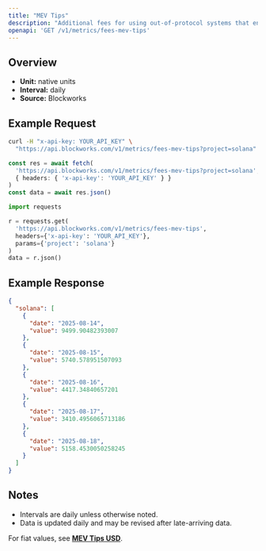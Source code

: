 ```yaml
---
title: "MEV Tips"
description: "Additional fees for using out-of-protocol systems that enables users to send transactions, or a bundle of transactions, to block builders or leaders for faster transaction execution, MEV capture, or MEV protection."
openapi: 'GET /v1/metrics/fees-mev-tips'
---
```


## Overview

- **Unit:** native units
- **Interval:** daily
- **Source:** Blockworks

## Example Request

<CodeGroup>

```bash cURL
curl -H "x-api-key: YOUR_API_KEY" \
  "https://api.blockworks.com/v1/metrics/fees-mev-tips?project=solana"
```

```typescript TypeScript
const res = await fetch(
  'https://api.blockworks.com/v1/metrics/fees-mev-tips?project=solana',
  { headers: { 'x-api-key': 'YOUR_API_KEY' } }
)
const data = await res.json()
```

```python Python
import requests

r = requests.get(
  'https://api.blockworks.com/v1/metrics/fees-mev-tips',
  headers={'x-api-key': 'YOUR_API_KEY'},
  params={'project': 'solana'}
)
data = r.json()
```

</CodeGroup>

## Example Response

```json
{
  "solana": [
    {
      "date": "2025-08-14",
      "value": 9499.90482393007
    },
    {
      "date": "2025-08-15",
      "value": 5740.578951507093
    },
    {
      "date": "2025-08-16",
      "value": 4417.34840657201
    },
    {
      "date": "2025-08-17",
      "value": 3410.4956065713186
    },
    {
      "date": "2025-08-18",
      "value": 5158.4530050258245
    }
  ]
}
```

## Notes
- Intervals are daily unless otherwise noted.
- Data is updated daily and may be revised after late-arriving data.


<Note>For fiat values, see **[MEV Tips USD](./fees-mev-tips-usd)**.</Note>
